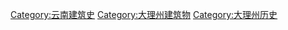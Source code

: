 [[Category:云南建筑史|Category:云南建筑史]]
[[Category:大理州建筑物|Category:大理州建筑物]]
[[Category:大理州历史|Category:大理州历史]]